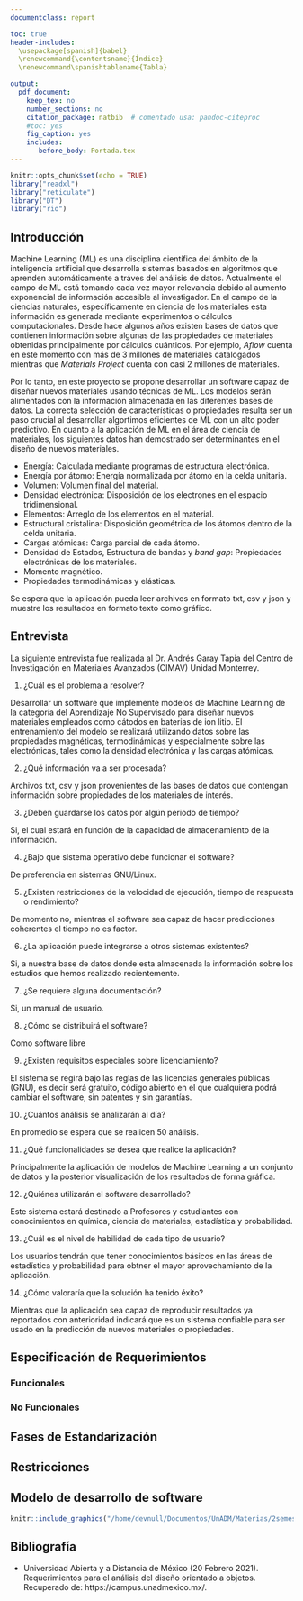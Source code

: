 ```yaml
---
documentclass: report

toc: true
header-includes:
  \usepackage[spanish]{babel}
  \renewcommand{\contentsname}{Índice}
  \renewcommand\spanishtablename{Tabla}

output: 
  pdf_document:
    keep_tex: no
    number_sections: no
    citation_package: natbib  # comentado usa: pandoc-citeproc
    #toc: yes
    fig_caption: yes
    includes:
       before_body: Portada.tex
---
```



```r
knitr::opts_chunk$set(echo = TRUE)
library("readxl")
library("reticulate")
library("DT")
library("rio")
```

\newpage

## Introducción

Machine Learning (ML) es una disciplina científica del ámbito de la inteligencia artificial que desarrolla sistemas basados en algoritmos que aprenden automáticamente a tráves del análisis de datos. Actualmente el campo de ML está tomando cada vez mayor relevancia debido al aumento exponencial de información accesible al investigador. En el campo de la ciencias naturales, específicamente en ciencia de los materiales esta información es generada mediante experimentos o cálculos computacionales. Desde hace algunos años existen bases de datos que contienen información sobre algunas de las propiedades de materiales obtenidas principalmente por cálculos cuánticos. Por ejemplo, *Aflow* cuenta en este momento con más de 3 millones de materiales catalogados mientras que *Materials Project* cuenta con casi 2 millones de materiales. 

Por lo tanto, en este proyecto se propone desarrollar un software capaz de diseñar nuevos materiales usando técnicas de ML. Los modelos serán alimentados con la información almacenada en las diferentes bases de datos. La correcta selección de características o propiedades resulta ser un paso crucial al desarrollar algortimos eficientes de ML con un alto poder predictivo. En cuanto a la aplicación de ML en el área de ciencia de materiales, los siguientes datos han demostrado ser determinantes en el diseño de nuevos materiales.

* Energía: Calculada mediante programas de estructura electrónica.
* Energía por átomo: Energía normalizada por átomo en la celda unitaria.
* Volumen: Volumen final del material.
* Densidad electrónica: Disposición de los electrones en el espacio tridimensional.
* Elementos: Arreglo de los elementos en el material.
* Estructural cristalina: Disposición geométrica de los átomos dentro de la celda unitaria.
* Cargas atómicas: Carga parcial de cada átomo.
* Densidad de Estados, Estructura de bandas y *band gap*: Propiedades electrónicas de los materiales.
* Momento magnético.
* Propiedades termodinámicas y elásticas.

Se espera que la aplicación pueda leer archivos en formato txt, csv y json y muestre los resultados en formato texto como gráfico. 


## Entrevista

La siguiente entrevista fue realizada al Dr. Andrés Garay Tapia del Centro de Investigación en Materiales Avanzados (CIMAV) Unidad Monterrey.

1. ¿Cuál es el problema a resolver?

Desarrollar un software que implemente modelos de Machine Learning de la categoría del Aprendizaje No Supervisado para diseñar nuevos materiales empleados como cátodos en baterias de ion litio. El entrenamiento del modelo se realizará utilizando datos sobre las propiedades magnéticas, termodinámicas y especialmente sobre las electrónicas, tales como la densidad electrónica y las cargas atómicas. 



2. ¿Qué información va a ser procesada? 

Archivos txt, csv y json provenientes de las bases de datos que contengan información sobre propiedades de los materiales de interés. 



3. ¿Deben guardarse los datos por algún periodo de tiempo?

Si, el cual estará en función de la capacidad de almacenamiento de la información.



4. ¿Bajo que sistema operativo debe funcionar el software?

De preferencia en sistemas GNU/Linux.



5. ¿Existen restricciones de la velocidad de ejecución, tiempo de respuesta o rendimiento?

De momento no, mientras el software sea capaz de hacer predicciones coherentes el tiempo no es factor.



6. ¿La aplicación puede integrarse a otros sistemas existentes?

Si, a nuestra base de datos donde esta almacenada la información sobre los estudios que hemos realizado recientemente.



7. ¿Se requiere alguna documentación?

Si, un manual de usuario.


8. ¿Cómo se distribuirá el software?

Como software libre


9. ¿Existen requisitos especiales sobre licenciamiento?

El sistema se regirá bajo las reglas de las licencias generales públicas (GNU), es decir será gratuito, código abierto en el que cualquiera podrá cambiar el software, sin patentes y sin garantías.


10. ¿Cuántos análisis se analizarán al día?

En promedio se espera que se realicen 50 análisis.



11. ¿Qué funcionalidades se desea que realice la aplicación?

Principalmente la aplicación de modelos de Machine Learning a un conjunto de datos y la posterior visualización de los resultados de forma gráfica.



12. ¿Quiénes utilizarán el software desarrollado?

Este sistema estará destinado a Profesores y estudiantes con conocimientos en química, ciencia de materiales, estadística y probabilidad.


13. ¿Cuál es el nivel de habilidad de cada tipo de usuario?

Los usuarios tendrán que tener conocimientos básicos en las áreas de estadística y probabilidad para obtner el mayor aprovechamiento de la aplicación.



14. ¿Cómo valoraría que la solución ha tenido éxito?

Mientras que la aplicación sea capaz de reproducir resultados ya reportados con anterioridad indicará que es un sistema confiable para ser usado en la predicción de nuevos materiales o propiedades.


## Especificación de Requerimientos




### Funcionales

### No Funcionales




## Fases de Estandarización



## Restricciones




## Modelo de desarrollo de software

```r
knitr::include_graphics("/home/devnull/Documentos/UnADM/Materias/2semestre/bloque1/estadistica/u2/act2/captura.png")
```



## Bibliografía

+ Universidad Abierta y a Distancia de México (20 Febrero 2021). Requerimientos para el análisis del diseño orientado a objetos. Recuperado de: https://campus.unadmexico.mx/.
